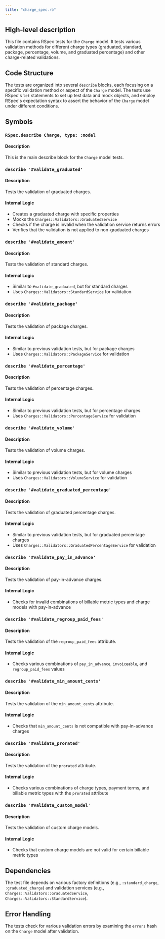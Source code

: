 ```yaml
---
title: "charge_spec.rb"
---
```


## High-level description
This file contains RSpec tests for the `Charge` model. It tests various validation methods for different charge types (graduated, standard, package, percentage, volume, and graduated percentage) and other charge-related validations.

## Code Structure
The tests are organized into several `describe` blocks, each focusing on a specific validation method or aspect of the `Charge` model. The tests use RSpec's `let` statements to set up test data and mock objects, and employ RSpec's expectation syntax to assert the behavior of the `Charge` model under different conditions.

## Symbols

### `RSpec.describe Charge, type: :model`
#### Description
This is the main describe block for the `Charge` model tests.

### `describe '#validate_graduated'`
#### Description
Tests the validation of graduated charges.

#### Internal Logic
- Creates a graduated charge with specific properties
- Mocks the `Charges::Validators::GraduatedService`
- Checks if the charge is invalid when the validation service returns errors
- Verifies that the validation is not applied to non-graduated charges

### `describe '#validate_amount'`
#### Description
Tests the validation of standard charges.

#### Internal Logic
- Similar to `#validate_graduated`, but for standard charges
- Uses `Charges::Validators::StandardService` for validation

### `describe '#validate_package'`
#### Description
Tests the validation of package charges.

#### Internal Logic
- Similar to previous validation tests, but for package charges
- Uses `Charges::Validators::PackageService` for validation

### `describe '#validate_percentage'`
#### Description
Tests the validation of percentage charges.

#### Internal Logic
- Similar to previous validation tests, but for percentage charges
- Uses `Charges::Validators::PercentageService` for validation

### `describe '#validate_volume'`
#### Description
Tests the validation of volume charges.

#### Internal Logic
- Similar to previous validation tests, but for volume charges
- Uses `Charges::Validators::VolumeService` for validation

### `describe '#validate_graduated_percentage'`
#### Description
Tests the validation of graduated percentage charges.

#### Internal Logic
- Similar to previous validation tests, but for graduated percentage charges
- Uses `Charges::Validators::GraduatedPercentageService` for validation

### `describe '#validate_pay_in_advance'`
#### Description
Tests the validation of pay-in-advance charges.

#### Internal Logic
- Checks for invalid combinations of billable metric types and charge models with pay-in-advance

### `describe '#validate_regroup_paid_fees'`
#### Description
Tests the validation of the `regroup_paid_fees` attribute.

#### Internal Logic
- Checks various combinations of `pay_in_advance`, `invoiceable`, and `regroup_paid_fees` values

### `describe '#validate_min_amount_cents'`
#### Description
Tests the validation of the `min_amount_cents` attribute.

#### Internal Logic
- Checks that `min_amount_cents` is not compatible with pay-in-advance charges

### `describe '#validate_prorated'`
#### Description
Tests the validation of the `prorated` attribute.

#### Internal Logic
- Checks various combinations of charge types, payment terms, and billable metric types with the `prorated` attribute

### `describe '#validate_custom_model'`
#### Description
Tests the validation of custom charge models.

#### Internal Logic
- Checks that custom charge models are not valid for certain billable metric types

## Dependencies
The test file depends on various factory definitions (e.g., `:standard_charge`, `:graduated_charge`) and validation services (e.g., `Charges::Validators::GraduatedService`, `Charges::Validators::StandardService`).

## Error Handling
The tests check for various validation errors by examining the `errors` hash on the `Charge` model after validation.